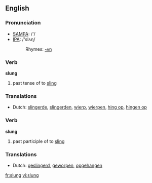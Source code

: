 ==English==

===Pronunciation===
*[[w:SAMPA|SAMPA]]: /'/
*[[w:IPA|IPA]]: /'slʌɳ/
*:Rhymes: [[Rhymes:English:-ʌŋ|-ʌŋ]]

===Verb===
'''slung'''

# past tense of to [[sling]]

===Translations===
*Dutch: [[slingerde]], [[slingerden]], [[wierp]], [[wierpen]], [[hing op]], [[hingen op]]

===Verb===
'''slung'''

# past participle of to [[sling]]

===Translations===
*Dutch: [[geslingerd]], [[geworpen]], [[opgehangen]]

[[fr:slung]]
[[vi:slung]]